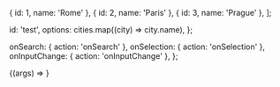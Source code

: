 
<Meta title="Components/Typeahead" />

  { id: 1, name: 'Rome' },
  { id: 2, name: 'Paris' },
  { id: 3, name: 'Prague' },
];

  id: 'test',
  options: cities.map((city) => city.name),
};

  onSearch: { action: 'onSearch' },
  onSelection: { action: 'onSelection' },
  onInputChange: { action: 'onInputChange' },
};

<Canvas>
  <Story name="Default" args={commonArgs} argTypes={commonArgTypes}>
    {(args) => <Typeahead {...args} />}
  </Story>
</Canvas>

<ArgsTable story="Default" />
